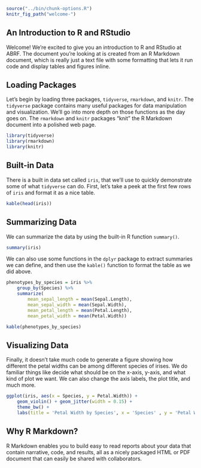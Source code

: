 ```r
source("../bin/chunk-options.R")
knitr_fig_path("welcome-")
```

## An Introduction to R and RStudio

Welcome! We're excited to give you an introduction to R and RStudio at ABRF. The document you're looking at is created from an R Markdown document, which is really just a text file with some formatting that lets it run code and display tables and figures inline.

## Loading Packages

Let's begin by loading three packages, `tidyverse`, `rmarkdown`, and `knitr`.  The `tidyverse` package contains many useful packages for data manipulation and visualization. We'll go into more depth on those functions as the day goes on. The `rmarkdown` and `knitr` packages "knit" the R Markdown document into a polished web page.

```r
library(tidyverse)
library(rmarkdown)
library(knitr)
```

## Built-in Data

There is a built in data set called `iris`, that we'll use to quickly demonstrate some of what `tidyverse` can do. First, let's take a peek at the first few rows of `iris` and format it as a nice table.

```r
kable(head(iris))
```

## Summarizing Data

We can summarize the data by using the built-in R function `summary()`.

```r
summary(iris)
```

We can also use some functions in the `dplyr` package to extract summaries we can define, and then use the `kable()` function to format the table as we did above.

```r
phenotypes_by_species = iris %>% 
    group_by(Species) %>% 
    summarize(
        mean_sepal_length = mean(Sepal.Length),
        mean_sepal_width = mean(Sepal.Width),
        mean_petal_length = mean(Petal.Length),
        mean_petal_width = mean(Petal.Width))

kable(phenotypes_by_species)
```

## Visualizing Data

Finally, it doesn't take much code to generate a figure showing how different the petal widths can be among different species of irises. We do familiar things like decide what should be on the x-axis, y-axis, and what kind of plot we want. We can also change the axis labels, the plot title, and much more.

```r
ggplot(iris, aes(x = Species, y = Petal.Width)) + 
    geom_violin() + geom_jitter(width = 0.15) + 
    theme_bw() + 
    labs(title = 'Petal Width by Species', x = 'Species' , y = 'Petal Width')
```

## Why R Markdown?

R Markdown enables you to build easy to read reports about your data that contain narrative, code, and results, all as a nicely packaged HTML or PDF document that can easily be shared with collaborators. 